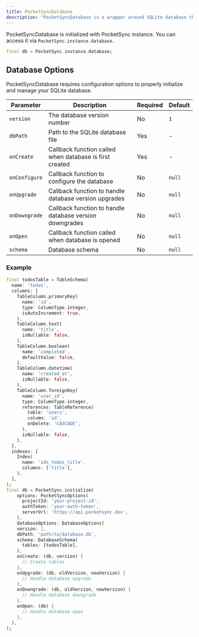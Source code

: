 ```yaml
---
title: PocketSyncDatabase
description: "PocketSyncDatabase is a wrapper around SQLite database that provides a simple and efficient way to store and sync data across devices."
---
```


PocketSyncDatabase is initialized with PocketSync instance. You can access it via `PocketSync.instance.database`.

```dart
final db = PocketSync.instance.database;
```

## Database Options

PocketSyncDatabase requires configuration options to properly initialize and manage your SQLite database.

| Parameter | Description | Required | Default |
|-----------|-------------|----------|---------|
| `version` | The database version number | No | `1` |
| `dbPath` | Path to the SQLite database file | Yes | - |
| `onCreate` | Callback function called when database is first created | Yes | - |
| `onConfigure` | Callback function to configure the database | No | `null` |
| `onUpgrade` | Callback function to handle database version upgrades | No | `null` |
| `onDowngrade` | Callback function to handle database version downgrades | No | `null` |
| `onOpen` | Callback function called when database is opened | No | `null` |
| `schema` | Database schema | No | `null` |

### Example

```dart
final todosTable = TableSchema(
  name: 'todos',
  columns: [
    TableColumn.primaryKey(
      name: 'id',
      type: ColumnType.integer,
      isAutoIncrement: true,
    ),
    TableColumn.text(
      name: 'title',
      isNullable: false,
    ),
    TableColumn.boolean(
      name: 'completed',
      defaultValue: false,
    ),
    TableColumn.datetime(
      name: 'created_at',
      isNullable: false,
    ),
    TableColumn.foreignKey(
      name: 'user_id',
      type: ColumnType.integer,
      references: TableReference(
        table: 'users',
        column: 'id',
        onDelete: 'CASCADE',
      ),
      isNullable: false,
    ),
  ],
  indexes: [
    Index(
      name: 'idx_todos_title',
      columns: ['title'],
    ),
  ],
);
final db = PocketSync.initialize(
    options: PocketSyncOptions(
      projectId: 'your-project-id',
      authToken: 'your-auth-token',
      serverUrl: 'https://api.pocketsync.dev',
    ),
    databaseOptions: DatabaseOptions(
    version: 1,
    dbPath: 'path/to/database.db',
    schema: DatabaseSchema(
      tables: [todosTable],
    ),
    onCreate: (db, version) {
      // Create tables
    },
    onUpgrade: (db, oldVersion, newVersion) {
      // Handle database upgrade
    },
    onDowngrade: (db, oldVersion, newVersion) {
      // Handle database downgrade
    },
    onOpen: (db) {
      // Handle database open
    },
  ),
);
```
